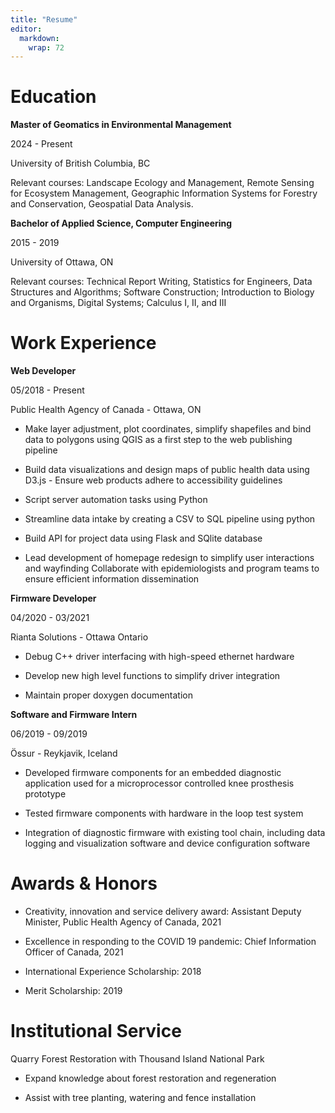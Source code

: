 ```yaml
---
title: "Resume"
editor: 
  markdown: 
    wrap: 72
---
```


# Education

**Master of Geomatics in Environmental Management**

2024 - Present

University of British Columbia, BC

Relevant courses: Landscape Ecology and Management, Remote Sensing for
Ecosystem Management, Geographic Information Systems for Forestry and
Conservation, Geospatial Data Analysis.

**Bachelor of Applied Science, Computer Engineering**

2015 - 2019

University of Ottawa, ON

Relevant courses: Technical Report Writing, Statistics for Engineers,
Data Structures and Algorithms; Software Construction; Introduction to
Biology and Organisms, Digital Systems; Calculus I, II, and III

# Work Experience

**Web Developer**

05/2018 - Present

Public Health Agency of Canada - Ottawa, ON

-   Make layer adjustment, plot coordinates, simplify shapefiles and
    bind data to polygons using QGIS as a first step to the web
    publishing pipeline

-   Build data visualizations and design maps of public health data
    using D3.js - Ensure web products adhere to accessibility guidelines

-   Script server automation tasks using Python

-   Streamline data intake by creating a CSV to SQL pipeline using
    python

-   Build API for project data using Flask and SQlite database

-   Lead development of homepage redesign to simplify user interactions
    and wayfinding Collaborate with epidemiologists and program teams to
    ensure efficient information dissemination

**Firmware Developer**

04/2020 - 03/2021

Rianta Solutions - Ottawa Ontario

-   Debug C++ driver interfacing with high-speed ethernet hardware

-   Develop new high level functions to simplify driver integration

-   Maintain proper doxygen documentation

**Software and Firmware Intern**

06/2019 - 09/2019

Össur - Reykjavik, Iceland

-   Developed firmware components for an embedded diagnostic application
    used for a microprocessor controlled knee prosthesis prototype

-   Tested firmware components with hardware in the loop test system

-   Integration of diagnostic firmware with existing tool chain,
    including data logging and visualization software and device
    configuration software

# Awards & Honors

-   Creativity, innovation and service delivery award: Assistant Deputy
    Minister, Public Health Agency of Canada, 2021

-   Excellence in responding to the COVID 19 pandemic: Chief Information
    Officer of Canada, 2021

-   International Experience Scholarship: 2018

-   Merit Scholarship: 2019

# Institutional Service

Quarry Forest Restoration with Thousand Island National Park

-   Expand knowledge about forest restoration and regeneration

-   Assist with tree planting, watering and fence installation
